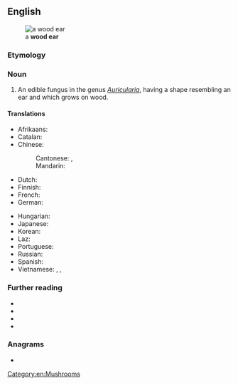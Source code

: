 ==English==
[[File:Auricularia mesenterica 3.JPG|thumb|a '''wood ear'''<br/>{{taxlink|Auricularia mesenterica|species|noshow=1|ver=161006}}]]

===Etymology===
{{calque|en|zh|木耳|tr=mù'ěr}}

===Noun===
{{en-noun|-|s}}

# An edible fungus in the genus ''[[Auricularia]]'', having a shape resembling an ear and which grows on wood.

====Translations====
{{trans-top|black fungus}}
* Afrikaans: {{t|af|judasoor}}
* Catalan: {{t|ca|orella de Judes|f}}
* Chinese:
*: Cantonese: {{t|yue|雲耳|sc=Hani}}, {{t|yue|云耳|tr=wan4 ji5|sc=Hani}}
*: Mandarin: {{t+|cmn|木耳|tr=mù'ěr|sc=Hani}}
* Dutch: {{t|nl|judasoor|n}}
* Finnish: {{t|fi|juudaksenkorva}}
* French: {{t+|fr|oreille de Judas|f}}
* German: {{t+|de|Judasohr|n}}
{{trans-mid}}
* Hungarian: {{t|hu|júdásfüle}}
* Japanese: {{t|ja|木耳|tr=キクラゲ, kikurage}}
* Korean: {{t|ko|목이버섯}}
* Laz: {{t|lzz|კამპარუჯი}}
* Portuguese: {{t|pt|orelha-de-judas|f}}
* Russian: {{t|ru|иу́дино у́хо|n}}
* Spanish: {{t+|es|oreja de Judas|f}}
* Vietnamese: {{t+|vi|mộc nhĩ}}, {{t|vi|mộc nhĩ đen}}, {{t|vi|nấm mèo}}
{{trans-bottom}}

===Further reading===
* {{R:OneLook}}
* {{pedia|Auricularia|i=1}}
* {{specieslite|Auricularia|i=1}}
* {{comcatlite|Auricularia|i=1}}

===Anagrams===
* {{anagrams|en|a=adeoorw|Earwood}}

[[Category:en:Mushrooms]]